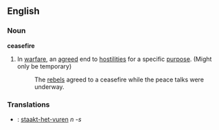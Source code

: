 ==English==
===Noun===
'''ceasefire'''
# In [[warfare]], an [[agreed]] end to [[hostilities]] for a specific [[purpose]].  (Might only be temporary)
#: The [[rebels]] agreed to a ceasefire while the peace talks were underway.

===Translations===
*{{nl}}: [[staakt-het-vuren]] ''n -s''
